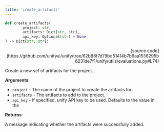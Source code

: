 ```yaml
---
title: 'create_artifacts'
---
```


```python
def create_artifacts(
        project: str,
        artifacts: Dict[str, str],
        api_key: Optional[str] = None
) -> Dict[str, str]:
```

<p align="right">[source code](https://github.com/unifyai/unify/tree/62b88f7d79bd51414b7b6aa1536295b6231de7f1/unify/utils/evaluations.py#L74)</p>

Create a new set of artifacts for the project.

**Arguments**:

- `project` - The name of the project to create the artifacts for.
- `artifacts` - The artifacts to add to the project.
- `api_key` - If specified, unify API key to be used. Defaults to the value in the



**Returns**:

A message indicating whether the artifacts were successfully added.